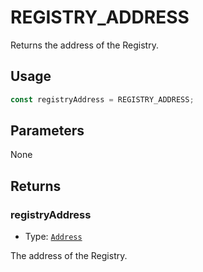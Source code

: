 # REGISTRY_ADDRESS

Returns the address of the Registry.

## Usage

```typescript copy
const registryAddress = REGISTRY_ADDRESS;
```

## Parameters

None

## Returns

### registryAddress

- Type: [`Address`](https://viem.sh/docs/glossary/types#address)

The address of the Registry.
